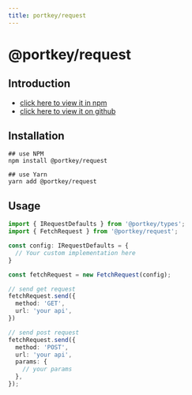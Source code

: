 ```yaml
---
title: portkey/request
---
```


# @portkey/request

## Introduction

-   [click here to view it in npm](https://www.npmjs.com/package/@portkey/request)
-   [click here to view it on github](https://github.com/Portkey-Wallet/portkey-web/blob/master/packages/request/README.md)

## Installation

```shell
## use NPM
npm install @portkey/request

## use Yarn
yarn add @portkey/request
```

## Usage

```typescript
import { IRequestDefaults } from '@portkey/types';
import { FetchRequest } from '@portkey/request';

const config: IRequestDefaults = {
  // Your custom implementation here
}

const fetchRequest = new FetchRequest(config);

// send get request
fetchRequest.send({
  method: 'GET',
  url: 'your api',
})

// send post request
fetchRequest.send({
  method: 'POST',
  url: 'your api',
  params: {
    // your params
  },
});
```
